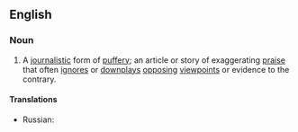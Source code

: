 ==English==

===Noun===
{{en-noun|sg=puff piece}}

# A [[journalistic]] form of [[puffery]]; an article or story of exaggerating [[praise]] that often [[ignore]]s or [[downplay]]s [[opposing]] [[viewpoint]]s or evidence to the contrary.
====Translations====
{{trans-top|journalistic puffery}}
{{trans-mid}}
* Russian: {{t|ru|джинса|f|tr=džinsá|sc=Cyrl}}
{{trans-bottom}}